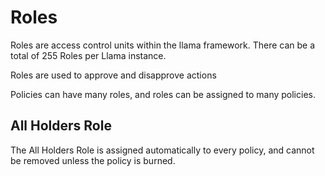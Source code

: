 # Roles

Roles are access control units within the llama framework. There can be a total of 255 Roles per Llama instance.

Roles are used to approve and disapprove actions

Policies can have many roles, and roles can be assigned to many policies.

## All Holders Role

The All Holders Role is assigned automatically to every policy, and cannot be removed unless the policy is burned.


